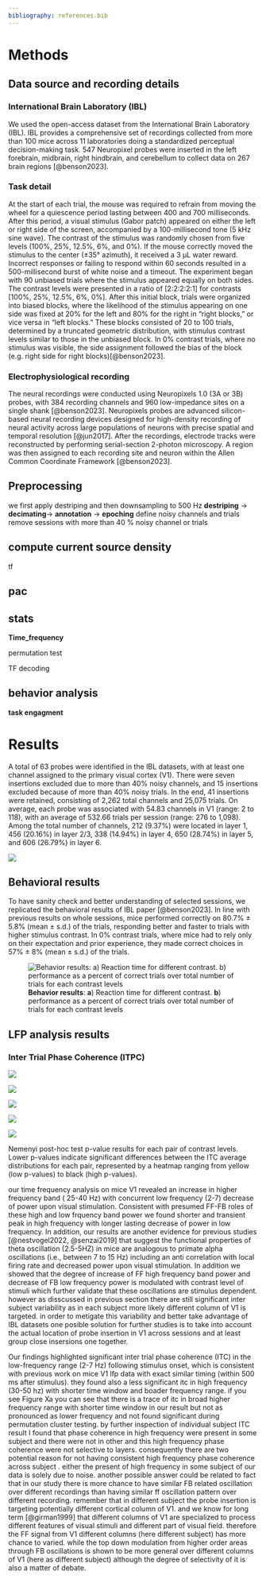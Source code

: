 ```yaml
---
bibliography: references.bib
---
```


# Methods

## Data source and recording details

### International Brain Laboratory (IBL)

We used the open-access dataset from the International Brain Laboratory (IBL). IBL provides a comprehensive set of recordings collected from more than 100 mice across 11 laboratories doing a standardized perceptual decision-making task. 547 Neuropixel probes were inserted in the left forebrain, midbrain, right hindbrain, and cerebellum to collect data on 267 brain regions [@benson2023].

### Task detail

At the start of each trial, the mouse was required to refrain from moving the wheel for a quiescence period lasting between 400 and 700 milliseconds. After this period, a visual stimulus (Gabor patch) appeared on either the left or right side of the screen, accompanied by a 100-millisecond tone (5 kHz sine wave). The contrast of the stimulus was randomly chosen from five levels (100%, 25%, 12.5%, 6%, and 0%). If the mouse correctly moved the stimulus to the center (±35° azimuth), it received a 3 µL water reward. Incorrect responses or failing to respond within 60 seconds resulted in a 500-millisecond burst of white noise and a timeout. The experiment began with 90 unbiased trials where the stimulus appeared equally on both sides. The contrast levels were presented in a ratio of \[2:2:2:2:1\] for contrasts \[100%, 25%, 12.5%, 6%, 0%\]. After this initial block, trials were organized into biased blocks, where the likelihood of the stimulus appearing on one side was fixed at 20% for the left and 80% for the right in "right blocks," or vice versa in "left blocks." These blocks consisted of 20 to 100 trials, determined by a truncated geometric distribution, with stimulus contrast levels similar to those in the unbiased block. In 0% contrast trials, where no stimulus was visible, the side assignment followed the bias of the block (e.g. right side for right blocks)[@benson2023].

### Electrophysiological recording

The neural recordings were conducted using Neuropixels 1.0 (3A or 3B) probes, with 384 recording channels and 960 low-impedance sites on a single shank [@benson2023]. Neuropixels probes are advanced silicon-based neural recording devices designed for high-density recording of neural activity across large populations of neurons with precise spatial and temporal resolution [@jun2017]. After the recordings, electrode tracks were reconstructed by performing serial-section 2-photon microscopy. A region was then assigned to each recording site and neuron within the Allen Common Coordinate Framework [@benson2023].

## Preprocessing

we first apply destriping and then downsampling to 500 Hz **destriping** -\> **decimating**-\> **annotation** -\> **epoching** define noisy channels and trials remove sessions with more than 40 % noisy channel or trials

## compute current source density

tf

## pac

## stats

**Time_frequency**

permutation test

TF decoding

## behavior analysis

**task engagment**

# Results

A total of 63 probes were identified in the IBL datasets, with at least one channel assigned to the primary visual cortex (V1). There were seven insertions excluded due to more than 40% noisy channels, and 15 insertions excluded because of more than 40% noisy trials. In the end, 41 insertions were retained, consisting of 2,262 total channels and 25,075 trials. On average, each probe was associated with 54.83 channels in V1 (range: 2 to 118), with an average of 532.66 trials per session (range: 276 to 1,098). Among the total number of channels, 212 (9.37%) were located in layer 1, 456 (20.16%) in layer 2/3, 338 (14.94%) in layer 4, 650 (28.74%) in layer 5, and 606 (26.79%) in layer 6.

![](images/Editable%20Icons%20-%20Graphs%20(2).png)

## Behavioral results

To have sanity check and better understanding of selected sessions, we replicated the behavioral results of IBL paper [@benson2023]. In line with previous results on whole sessions, mice performed correctly on 80.7% ± 5.8% (mean ± s.d.) of the trials, responding better and faster to trials with higher stimulus contrast. In 0% contrast trials, where mice had to rely only on their expectation and prior experience, they made correct choices in 57% ± 8% (mean ± s.d.) of the trials.

![**Behavior results**: **a**) Reaction time for different contrast. **b**) performance as a percent of correct trials over total number of trials for each contrast levels](images/Untitled%20(2).png)

## LFP analysis results

### Inter Trial Phase Coherence (ITPC)

![](images/Untitled%20(5).png)

![](images/Untitled%20(6).png)

![](images/paste-2.png)

![](images/Untitled%20(7).png)

![](images/paste-1.png)













 Nemenyi post-hoc test p-value results for each pair of contrast levels. Lower p-values indicate significant differences between the ITC average distributions for each pair, represented by a heatmap ranging from yellow (low p-values) to black (high p-values).


 our time frequency analysis on mice V1 revealed an increase in higher frequency band ( 25-40 Hz) with concurrent low frequency (2-7) decrease of power upon visual stimulation. Consistent with presumed FF-FB roles of these high and low frquency band power we found shorter and transient peak in high frequency with longer lasting decrease of power in low frequency. In addition, our results are another evidence for previous studies [@nestvogel2022, @senzai2019] that suggest the functional properties of theta oscillation (2.5-5HZ) in mice are analogous to primate alpha oscillations (i.e., between 7 to 15 Hz) including an anti correlation with local firing rate and decreased power upon visual stimulation. In addition we showed that the degree of increase of FF high frequency band power and decrease of FB low frequency power is modulated with contrast level of stimuli which further validate that these oscillations are stimulus dependent. however as disscussed in previous section there are still significant inter subject variability as in each subject more likely different column of V1 is targeted. in order to metigate this variability and better take advantage of IBL datasets one posible solution for further studies is to take into account the actual location of probe insertion in V1 across sessions and at least group close insersions one together.

 Our findings highlighted significant inter trial phase coherence (ITC) in the low-frequency range (2-7 Hz) following stimulus onset, which is consistent with previous work on mice V1 lfp data with exact similar timing (within 500 ms after stimulus). they found also a less significant itc in high frequency (30-50 hz) with shorter time window and boader frequency range. if you see Figure Xa you can see that there is a trace of itc in broad higher frequency range with shorter time window in our result but not as pronounced as lower frequency and not found significant during permutation cluster testing. by further inspection of individual subject ITC result I found that phase coherence in high frequency were present in some subject and there were not in other and this high frequency phase coherence were not selective to layers. consequently there are two potential reason for not having consistent high frequency phase coherence across subject . either the present of high frequency in some subject of our data is solely due to noise. another possible answer could be related to fact that in our study there is more chance to have similar FB related oscillation over different recordings than having similar ff oscillation pattern over different recording. remember that in different subject the probe insertion is targeting potentially different cortical column of V1. and we know for long term [@girman1999] that different columns of V1 are specialized to process different features of visual stimuli and different part of visual field. therefore the FF signal from V1 different columns (here different subject) has more chance to varied. while the top down modulation from higher order areas through FB oscillations is shown to be more general over different columns of V1 (here as different subject) although the degree of selectivity of it is also a matter of debate.